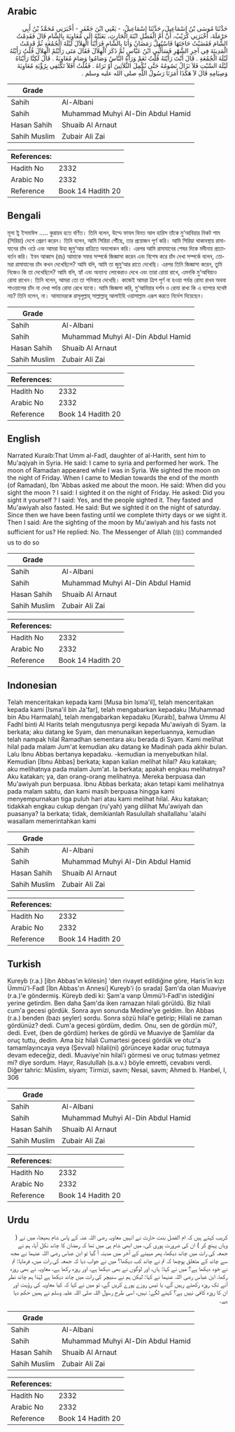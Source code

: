 ## Arabic


<div dir="rtl" lang="ar" style={{fontSize:'larger',backgroundColor:'#f8f9fa',padding:20}}>
حَدَّثَنَا مُوسَى بْنُ إِسْمَاعِيلَ، حَدَّثَنَا إِسْمَاعِيلُ، - يَعْنِي ابْنَ جَعْفَرٍ - أَخْبَرَنِي مُحَمَّدُ بْنُ أَبِي حَرْمَلَةَ، أَخْبَرَنِي كُرَيْبٌ، أَنَّ أُمَّ الْفَضْلِ ابْنَةَ الْحَارِثِ، بَعَثَتْهُ إِلَى مُعَاوِيَةَ بِالشَّامِ قَالَ فَقَدِمْتُ الشَّامَ فَقَضَيْتُ حَاجَتَهَا فَاسْتُهِلَّ رَمَضَانُ وَأَنَا بِالشَّامِ فَرَأَيْنَا الْهِلاَلَ لَيْلَةَ الْجُمُعَةِ ثُمَّ قَدِمْتُ الْمَدِينَةَ فِي آخِرِ الشَّهْرِ فَسَأَلَنِي ابْنُ عَبَّاسٍ ثُمَّ ذَكَرَ الْهِلاَلَ فَقَالَ مَتَى رَأَيْتُمُ الْهِلاَلَ قُلْتُ رَأَيْتُهُ لَيْلَةَ الْجُمُعَةِ ‏.‏ قَالَ أَنْتَ رَأَيْتَهُ قُلْتُ نَعَمْ وَرَآهُ النَّاسُ وَصَامُوا وَصَامَ مُعَاوِيَةُ ‏.‏ قَالَ لَكِنَّا رَأَيْنَاهُ لَيْلَةَ السَّبْتِ فَلاَ نَزَالُ نَصُومُهُ حَتَّى نُكْمِلَ الثَّلاَثِينَ أَوْ نَرَاهُ ‏.‏ فَقُلْتُ أَفَلاَ تَكْتَفِي بِرُؤْيَةِ مُعَاوِيَةَ وَصِيَامِهِ قَالَ لاَ هَكَذَا أَمَرَنَا رَسُولُ اللَّهِ صلى الله عليه وسلم ‏.‏
</div>
<div style={{backgroundColor:'#f8f9fa',padding:20, marginBottom: 10}}><table> <thead> <tr> <th>Grade</th> <th></th> </tr> </thead> <tbody> <tr><td>Sahih</td><td>Al-Albani</td></tr><tr><td>Sahih</td><td>Muhammad Muhyi Al-Din Abdul Hamid</td></tr><tr><td>Hasan Sahih</td><td>Shuaib Al Arnaut</td></tr><tr><td>Sahih Muslim</td><td>Zubair Ali Zai</td></tr></tbody></table><table> <thead> <tr> <th>References:</th> <th></th> </tr> </thead> <tbody><tr><td>Hadith No</td><td>2332</td></tr><tr><td>Arabic No</td><td>2332</td></tr><tr><td>Reference</td><td>Book 14 Hadith 20</td></tr></tbody></table></div>

## Bengali


<div dir="ltr" lang="bn" style={{fontSize:'larger',backgroundColor:'#f8f9fa',padding:20}}>
মূসা ই্ন ইসমাঈল ..... কুরায়ব হতে বর্ণিত। তিনি বলেন, উম্মে ফাযল বিনত আল হারিস তাঁকে মু‘আবিয়ার নিকট শাম (সিরিয়া) দেশে প্রেরণ করেন। তিনি বলেন, আমি সিরিয়া পৌঁছে, তার প্রয়োজন পূর্ণ করি। আমি সিরিয়া থাকাবস্থায় রামাযানের চাঁদ ওঠে এবং আমরা উহা জুমু‘আর রাত্রিতে অবলোকন করি। এরপর আমি রামাযানের শেষর দিকে মদীনায় প্রত্যাবর্তন করি। ইবন আব্বাস (রাঃ) আমাকে সফর সম্পর্কে জিজ্ঞাসা করেন এবং বিশেষ করে চাঁদ দেখা সম্পর্কে বলেন, তোমরা রামাযানের চাঁদ কখন দেখেছিলে? আমি বলি, আমি তা জুমু‘আর রাতে দেখেছি। এরপর তিনি জিজ্ঞাসা করেন, তুমি নিজেও কি তা দেখেছিলে? আমি বলি, হ্যাঁ এবং অন্যান্য লোকেরাও দেখে এবং তারা রোয়া রাখে, এমনকি মু‘আবিয়াও রোযা রাখেন। তিনি বলেন, আমরা তো তা শনিবারে দেখেছি। কাজেই আমরা ত্রিশ পূর্ণ না হওয়া পর্যন্ত রোযা রাখব অথবা শাওয়ালের চাঁদ না দেখা পর্যন্ত রোযা রেখে যাবো। আমি জিজ্ঞসা করি, মু‘আবিয়ার দর্শন ও রোযা রাখা কি এ ব্যাপরে যথেষ্ট নয়? তিনি বলেন, না। আমাদেরকে রাসৃলুল্লাহ্ সাল্লাল্লাহু আলাইহি ওয়াসাল্লাম এরূপ করতে নির্দেশ দিয়েছেন।
</div>
<div style={{backgroundColor:'#f8f9fa',padding:20, marginBottom: 10}}><table> <thead> <tr> <th>Grade</th> <th></th> </tr> </thead> <tbody> <tr><td>Sahih</td><td>Al-Albani</td></tr><tr><td>Sahih</td><td>Muhammad Muhyi Al-Din Abdul Hamid</td></tr><tr><td>Hasan Sahih</td><td>Shuaib Al Arnaut</td></tr><tr><td>Sahih Muslim</td><td>Zubair Ali Zai</td></tr></tbody></table><table> <thead> <tr> <th>References:</th> <th></th> </tr> </thead> <tbody><tr><td>Hadith No</td><td>2332</td></tr><tr><td>Arabic No</td><td>2332</td></tr><tr><td>Reference</td><td>Book 14 Hadith 20</td></tr></tbody></table></div>

## English


<div dir="ltr" lang="en" style={{fontSize:'larger',backgroundColor:'#f8f9fa',padding:20}}>
Narrated Kuraib:That Umm al-Fadl, daughter of al-Harith, sent him to Mu'aqiyah in Syria. He said: I came to syria and performed her work. The moon of Ramadan appeared while I was in Syria. We sighted the moon on the night of Friday. When I came to Median towards the end of the month (of Ramadan), Ibn 'Abbas asked me about the moon. He said: When did you sight the moon ? I said: I sighted it on the night of Friday. He asked: Did you sight it yourself ? I said: Yes, and the people sighted it. They fasted and Mu'awiyah also fasted. He said: But we sighted it on the night of saturday. Since then we have been fasting until we complete thirty days or we sight it. Then I said: Are the sighting of the moon by Mu'awiyah and his fasts not sufficient for us? He replied: No. The Messenger of Allah (ﷺ) commanded us to do so
</div>
<div style={{backgroundColor:'#f8f9fa',padding:20, marginBottom: 10}}><table> <thead> <tr> <th>Grade</th> <th></th> </tr> </thead> <tbody> <tr><td>Sahih</td><td>Al-Albani</td></tr><tr><td>Sahih</td><td>Muhammad Muhyi Al-Din Abdul Hamid</td></tr><tr><td>Hasan Sahih</td><td>Shuaib Al Arnaut</td></tr><tr><td>Sahih Muslim</td><td>Zubair Ali Zai</td></tr></tbody></table><table> <thead> <tr> <th>References:</th> <th></th> </tr> </thead> <tbody><tr><td>Hadith No</td><td>2332</td></tr><tr><td>Arabic No</td><td>2332</td></tr><tr><td>Reference</td><td>Book 14 Hadith 20</td></tr></tbody></table></div>

## Indonesian


<div dir="ltr" lang="id" style={{fontSize:'larger',backgroundColor:'#f8f9fa',padding:20}}>
Telah menceritakan kepada kami [Musa bin Isma'il], telah menceritakan kepada kami [Isma'il bin Ja'far], telah mengabarkan kepadaku [Muhammad bin Abu Harmalah], telah mengabarkan kepadaku [Kuraib], bahwa Ummu Al Fadhl binti Al Harits telah mengutusnya pergi kepada Mu'awiyah di Syam. Ia berkata; aku datang ke Syam, dan menunaikan keperluannya, kemudian telah nampak hilal Ramadhan sementara aku berada di Syam. Kami melihat hilal pada malam Jum'at kemudian aku datang ke Madinah pada akhir bulan. Lalu Ibnu Abbas bertanya kepadaku. -kemudian ia menyebutkan hilal. Kemudian [Ibnu Abbas] berkata; kapan kalian melihat hilal? Aku katakan; aku melihatnya pada malam Jum'at. Ia berkata; apakah engkau melihatnya? Aku katakan; ya, dan orang-orang melihatnya. Mereka berpuasa dan Mu'awiyah pun berpuasa. Ibnu Abbas berkata; akan tetapi kami melihatnya pada malam sabtu, dan kami masih berpuasa hingga kami menyempurnakan tiga puluh hari atau kami melihat hilal. Aku katakan; tidakkah engkau cukup dengan (ru'yah) yang dilihat Mu'awiyah dan puasanya? Ia berkata; tidak, demikianlah Rasulullah shallallahu 'alaihi wasallam memerintahkan kami
</div>
<div style={{backgroundColor:'#f8f9fa',padding:20, marginBottom: 10}}><table> <thead> <tr> <th>Grade</th> <th></th> </tr> </thead> <tbody> <tr><td>Sahih</td><td>Al-Albani</td></tr><tr><td>Sahih</td><td>Muhammad Muhyi Al-Din Abdul Hamid</td></tr><tr><td>Hasan Sahih</td><td>Shuaib Al Arnaut</td></tr><tr><td>Sahih Muslim</td><td>Zubair Ali Zai</td></tr></tbody></table><table> <thead> <tr> <th>References:</th> <th></th> </tr> </thead> <tbody><tr><td>Hadith No</td><td>2332</td></tr><tr><td>Arabic No</td><td>2332</td></tr><tr><td>Reference</td><td>Book 14 Hadith 20</td></tr></tbody></table></div>

## Turkish


<div dir="ltr" lang="tr" style={{fontSize:'larger',backgroundColor:'#f8f9fa',padding:20}}>
Kureyb (r.a.) [ibn Abbas'ın kölesin] 'den rivayet edildiğine göre, Haris'in kızı Ümmü'l-Fadl [İbn Abbas'ın Annesi] Kureyb'i (o sırada) Şam'da olan Muaviye (r.a.)'e göndermiş. Küreyb dedi ki: Şam'a varıp Ümmü'l-Fadl'ın istediğini yerine getirdim. Ben daha Şam'da iken ramazan hilali görüldü. Biz hilali cum'a gecesi gördük. Sonra ayın sonunda Medine'ye geldim. İbn Abbas (r.a.) benden (bazı şeyler) sordu. Sonra sözü hilal'e getirip; Hilali ne zaman gördünüz? dedi. Cum'a gecesi gördüm, dedim. Onu, sen de gördün mü?, dedi. Evet, (ben de gördüm) herkes de gördü ve Muaviye de Şamlılar da oruç tuttu, dedim. Ama biz hilali Cumartesi gecesi gördük ve otuz'a tamamlayıncaya veya (Şevval) hilali(ni) görünceye kadar oruç tutmaya devam edeceğiz, dedi. Muaviye'nin hilal'i görmesi ve oruç tutması yetmez mi? diye sordum. Hayır, Rasulullah (s.a.v.) böyle emretti, cevabını verdi. Diğer tahric: Müslim, siyam; Tirmizi, savm; Nesai, savm; Ahmed b. Hanbel, I, 306
</div>
<div style={{backgroundColor:'#f8f9fa',padding:20, marginBottom: 10}}><table> <thead> <tr> <th>Grade</th> <th></th> </tr> </thead> <tbody> <tr><td>Sahih</td><td>Al-Albani</td></tr><tr><td>Sahih</td><td>Muhammad Muhyi Al-Din Abdul Hamid</td></tr><tr><td>Hasan Sahih</td><td>Shuaib Al Arnaut</td></tr><tr><td>Sahih Muslim</td><td>Zubair Ali Zai</td></tr></tbody></table><table> <thead> <tr> <th>References:</th> <th></th> </tr> </thead> <tbody><tr><td>Hadith No</td><td>2332</td></tr><tr><td>Arabic No</td><td>2332</td></tr><tr><td>Reference</td><td>Book 14 Hadith 20</td></tr></tbody></table></div>

## Urdu


<div dir="rtl" lang="ur" style={{fontSize:'larger',backgroundColor:'#f8f9fa',padding:20}}>
کریب کہتے ہیں کہ ام الفضل بنت حارث نے انہیں معاویہ رضی اللہ عنہ کے پاس شام بھیجا، میں نے ( وہاں پہنچ کر ) ان کی ضرورت پوری کی، میں ابھی شام ہی میں تھا کہ رمضان کا چاند نکل آیا، ہم نے جمعہ کی رات میں چاند دیکھا، پھر مہینے کے آخر میں مدینہ آ گیا تو ابن عباس رضی اللہ عنہما نے مجھ سے چاند کے متعلق پوچھا کہ تم نے چاند کب دیکھا؟ میں نے جواب دیا کہ جمعہ کی رات میں، فرمایا: تم نے خود دیکھا ہے؟ میں نے کہا: ہاں، اور لوگوں نے بھی دیکھا ہے، اور روزہ رکھا ہے، معاویہ نے بھی روزہ رکھا، ابن عباس رضی اللہ عنہما نے کہا: لیکن ہم نے سنیچر کی رات میں چاند دیکھا ہے لہٰذا ہم چاند نظر آنے تک روزہ رکھتے رہیں گے، یا تیس روزے پورے کریں گے، تو میں نے کہا کہ کیا معاویہ کی رؤیت اور ان کا روزہ کافی نہیں ہے؟ کہنے لگے: نہیں، اسی طرح رسول اللہ صلی اللہ علیہ وسلم نے ہمیں حکم دیا ہے۔
</div>
<div style={{backgroundColor:'#f8f9fa',padding:20, marginBottom: 10}}><table> <thead> <tr> <th>Grade</th> <th></th> </tr> </thead> <tbody> <tr><td>Sahih</td><td>Al-Albani</td></tr><tr><td>Sahih</td><td>Muhammad Muhyi Al-Din Abdul Hamid</td></tr><tr><td>Hasan Sahih</td><td>Shuaib Al Arnaut</td></tr><tr><td>Sahih Muslim</td><td>Zubair Ali Zai</td></tr></tbody></table><table> <thead> <tr> <th>References:</th> <th></th> </tr> </thead> <tbody><tr><td>Hadith No</td><td>2332</td></tr><tr><td>Arabic No</td><td>2332</td></tr><tr><td>Reference</td><td>Book 14 Hadith 20</td></tr></tbody></table></div>